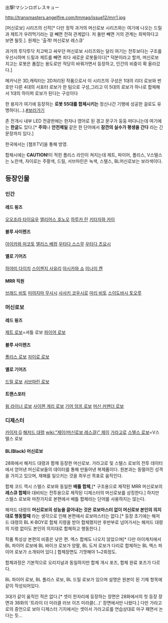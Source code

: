 出撃!マシンロボレスキュー

http://transmasters.angelfire.com/tmmag/issue12/mrr1.jpg

[머신로보] 시리즈의 신작[* 다만 정작 과거의 머신로보 시리즈와는 여기에 나오는 드릴과 제트가 우려먹기라는 걸 빼면 전혀 관계없다. 저 둘만 빼면 거의 관계는 희박하다고 보면 될듯.]. 원제는 '출격! 머신로보 레스큐'

과거의 투닥투닥 치고박고 싸우던 머신로보 시리즈와는 달리 여기는 전투보다는 구조를 우선시하며 드릴과 제트를 빼면 죄다 새로운 로봇들이다[* 덕분이라고 할까, 머신로보 치고는 로봇은 폼잡는 용도로만 적당히 바꿔가면서 등장하고, 인간의 비중이 확 올라갔다.]

메카닉은 3D,캐릭터는 2D처리된 작품으로서 이 시리즈의 구성은 1대의 리더 로보와 번호만 다른 4대의 서포터 로보가 한 팀으로 구성,그리고 이 5대의 로보가 하나로 합체해서 1대의 하이퍼 로보가 된다는 구성이다

한 용자가 여기에 등장하는 '''로봇 55대를 합체시키는''' 정신나간 기행에 성공한 걸로도 유명하다(...).[http://blog.naver.com/wmwm1202/90105733838 #보러가기]

존 전개시 내부 LED 전광판에는 한자나 영어로 된 경고 문구가 둥둥 떠다니는데 여기에는 '''한글'''도 있다.[* '''주의'''나 '''안전제일''' 같은 한 단어에서 '''잠깐의 실수가 평생을 간다''' 라는 긴 문장까지 있다.]

한국에서는 [챔프TV]을 통해 방영.

합체시에는 '''CAUTION!'''이 적힌 폴리스 라인이 쳐지는데 제트, 파이어, 폴리스, V스텔스는 노란색, 자이로는 주황색, 드릴, 서브마린은 녹색, 스텔스, BL머신로보는 보라색이다.
== 등장인물 ==
=== 인간 ===
==== 레드 윙즈 ====
[[오오조라 타이요우]]
[[엘리어스 호노오]]
[[하루카 린]]
[[키타자와 카이]]
==== 블루 사이렌즈 ====
[[아이카와 마코토]]
[[앨리스 베컴]]
[[우타다 스스무]]
[[우타다 츠요시]]
==== 옐로 기어즈 ====
[[하야미 다이치]]
[[스이젠지 사유리]]
[[아시카와 쇼]]
[[미나미 켄]]
==== MRR 직원 ====
[[브래드 비토]]
[[미야지마 무사시]]
[[사사키 코우시로]]
[[마리 비토]]
[[스이도바시 토오루]]

=== 머신로보 ===
==== 레드 윙즈 ====
[[제트 로보]]=셔틀 로보
[[파이어 로보]]
==== 블루 사이렌즈 ====
[[폴리스 로보]]
[[자이로 로보]]
==== 옐로 기어즈 ====
[[드릴 로보]]
[[서브마린 로보]]
==== 트랜스포터 ====
[[윙 라이너 로보]]
[[사이렌 게리 로보]]
[[기어 덤프 로보]]
[[머신 커맨더 로보]]

=== 디제스터 ===
[[카이저 G]]
[[해저드 대령]]
[[wiki:"제이(머신로보 레스큐)" 제이]]
[[가라고로]]
[[스텔스 로보]]=V스텔스 로보

==== BL(Black) 머신로보 ====

28화에서 해저드 대령과 함깨 등장한 머신로보. 가라고로 및 스텔스 로보의 전투 데이터에서 얻어낸 머신로보들의 데이터를 통해 만들어낸 복제품이다. 원본과는 동떨어진 성격을 가지고 있으며, 재해를 일으키는 것을 최우선 목표로 움직인다.

합체 코드 역시 스텔스 로보와 동일한 '''배틀 합체''',[* 구조용으로 제작된 MRR 머신로보의 '''레스큐 합체'''와 대비되는 전투용으로 제작된 디제스터의 머신로보를 상징한다.] 하지만 스텔스 로보와 마찬가지로 본편에서 배틀 합체라는 단어를 사용하지는 않는다.

해저드 대령의 '''머신로보의 성능을 끌어내는 것은 로보마스터 없이 머신로보 본인의 의지대로 행동할때''' 라는 생각으로 인해 본편에서 로보마스터는 없다.[* 등장 초기에는 해저드 대령의 BL K-BOY로 합체 지령을 받아 합체했지만 후반부로 넘어가서는 해저드 대령의 지령 없이도 본인의 의지대로 합체하고 행동한다.]

작품 특성상 본편의 비중은 낮은 편. 엑스 합체도 나오지 않았으며[* 다만 아이캐치에서 BL 파이어 로보에 BL 바이크 로보가 양팔, BL 도저 로보가 다리로 합체하는 BL 엑스 파이어 로보가 소개되어 있다.] 합체장면도 기껏해야 1~2회정도.

합체과정은 기본적으로 오리지널과 동일하지만 합체 개시 포즈, 합체 완료 포즈가 다르다.

BL 파이어 로보, BL 폴리스 로보, BL 드릴 로보가 있으며 설명은 원본이 된 기체 항목에 같이 작성되어있다.

3대가 같이 움직인 적은 없다.[* 셋이 한자리에 등장하는 장면은 28화에서의 첫 등장 장면과 38화의 '트라이 더 미라클 러브 이즈 미라클(...)' 장면에서만 나왔다.] 다만 가라고로의 증언으로 보아 디제스터 기지에서는 셋이서 가라고로를 연습상대로 마구 패면서 논다는 듯...
